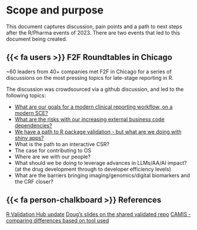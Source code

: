 # Scope and purpose {.unnumbered}

This document captures discussion, pain points and a path to next steps 
after the R/Pharma events of 2023. There are two events that led to 
this document being created.

::: {.callout-note icon=false}

## {{< fa users >}} F2F Roundtables in Chicago

~60 leaders from 40+ companies met F2F in Chicago for a series of
discussions on the most pressing topics for late-stage reporting in R. 

The discussion was crowdsourced via a github discussion, and led to the 
following topics:

- [What are our goals for a modern clinical reporting workflow, on a modern SCE?](/modern-sce.html)
- [What are the risks with our increasing external business code dependencies?](/os-dependencies.html)
- [We have a path to R package validation - but what are we doing with shiny apps?](/validate-shiny.html)
- What is the path to an interactive CSR?
- The case for contributing to OS
- Where are we with our people?
- What should we be doing to leverage advances in LLMs/AA/AI impact? (at the drug development through to developer efficiency levels)
- What are the barriers bringing imaging/genomics/digital biomarkers and the CRF closer?

:::

::: {.callout-note icon=false}

## {{< fa person-chalkboard >}} References

[R Validation Hub update](https://pharmar.github.io/events-rpharma2023/)
[Doug's slides on the shared validated repo](https://pharmar.github.io/events-positconf2023/#/title-slide)
[CAMIS - comparing differences based on tool used](https://psiaims.github.io/CAMIS/)

:::
